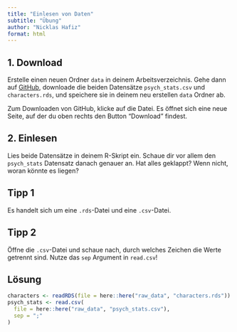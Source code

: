 ```yaml
---
title: "Einlesen von Daten"
subtitle: "Übung"
author: "Nicklas Hafiz"
format: html
---
```


## 1. Download

Erstelle einen neuen Ordner `data` in deinem Arbeitsverzeichnis. Gehe dann auf [GitHub](https://github.com/nickhaf/IRT_workshop/tree/main/raw_data), downloade die beiden Datensätze `psych_stats.csv` und `characters.rds`, und speichere sie in deinem neu erstellen `data` Ordner ab. 

:::{.callout-tip}
Zum Downloaden von GitHub, klicke auf die Datei. Es öffnet sich eine neue Seite, auf der du oben rechts den Button "Download" findest. 
:::

## 2. Einlesen
Lies beide Datensätze in deinem R-Skript ein. Schaue dir vor allem den `psych_stats` Datensatz danach genauer an. Hat alles geklappt? Wenn nicht, woran könnte es liegen?

::: {.callout-tip collapse="true"}
## Tipp 1
Es handelt sich um eine `.rds`-Datei und eine `.csv`-Datei.
:::

::: {.callout-tip collapse="true"}
## Tipp 2
Öffne die `.csv`-Datei und schaue nach, durch welches Zeichen die Werte getrennt sind. Nutze das `sep` Argument in `read.csv`!
:::

::: {.callout-caution collapse="true"}
## Lösung

```r
characters <- readRDS(file = here::here("raw_data", "characters.rds"))
psych_stats <- read.csv(
  file = here::here("raw_data", "psych_stats.csv"),
  sep = ";"
)
```
:::
